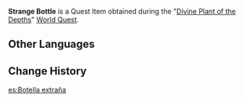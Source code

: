 {{Item Infobox
|id           = 100896
|image        = Item Strange Bottle.png
|type         = Quest Items
|description  = A vessel with an odd appearance. It seems fragile, but is actually quite sturdy.
|source1      = [[Divine Plant of the Depths]]
}}
'''Strange Bottle''' is a Quest Item obtained during the "[[Divine Plant of the Depths]]" [[World Quest]].

==Other Languages==
{{Other Languages
|default_hidden = 1
|en      = Strange Bottle
|zhs     = 奇特的水瓶
|zhs_rm  = Qítè de Shuǐpíng
|zht     = 奇特的水瓶
|zht_rm  = Qítè de Shuǐpíng
|ja      = 奇妙な水瓶
|ja_rm   = Kimyou-na Mizugame
|ko      = 특이한 물병
|ko_rm   = Teuk'ihan Mulbyeong
|es      = Botella extraña
|fr      = Bouteille particulière
|ru      = Странная бутылка воды
|th      = ขวดน้ำประหลาด
|th_rm   = Khuat Nam Pra-lat
|vi      = Bình Nước Kỳ Lạ
|de      = Seltsame Flasche
|id      = Botol Aneh
|pt      = Garrafa Estranha
|tr      = Tuhaf Şişe
|it      = Ampolla insolita
}}

==Change History==
{{Change History|2.1}}

[[es:Botella extraña]]